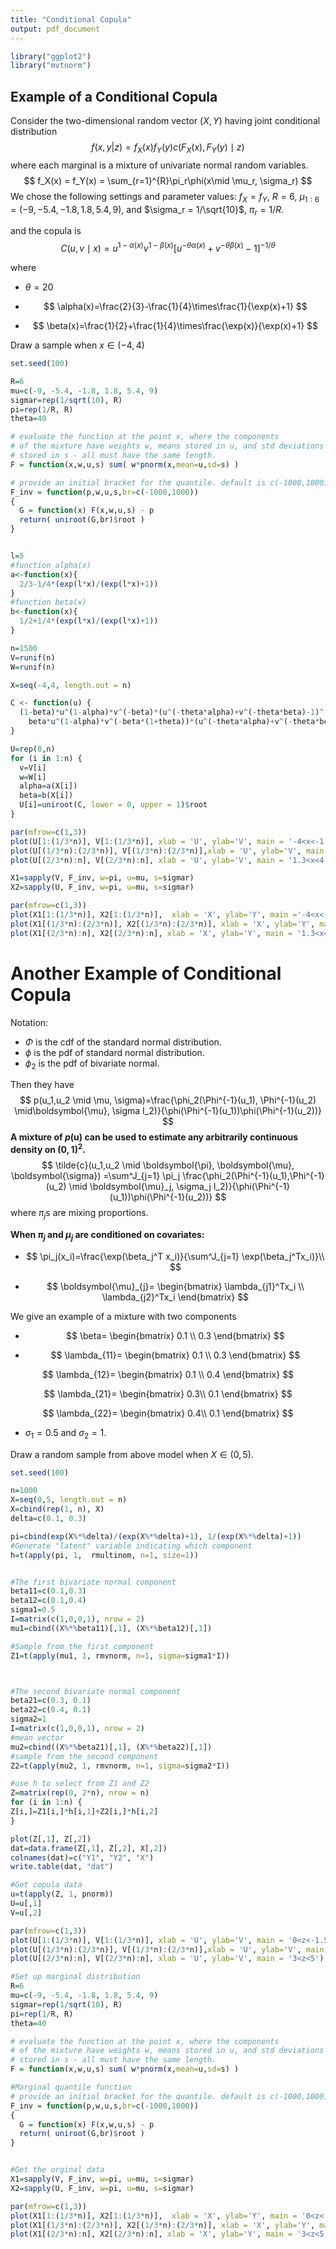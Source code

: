 ```yaml
---
title: "Conditional Copula"
output: pdf_document
---
```


```r
library("ggplot2")
library("mvtnorm")
```

## Example of a Conditional Copula


\def\mb #1{\boldsymbol{#1}}

Consider the two-dimensional random vector $(X, Y)$ having joint conditional distribution
$$
f(x,y|z)=f_X(x)f_Y(y)c(F_X(x),F_Y(y)\mid z)
$$
where each marginal is a mixture of univariate normal random variables.
$$
f_X(x) = f_Y(x) = \sum_{r=1}^{R}\pi_r\phi(x\mid \mu_r, \sigma_r)
$$
We chose the following settings and parameter values: $f_X = f_Y$, $R = 6$, $\mu_{1:6} = (-9, -5.4, -1.8, 1.8, 5.4, 9)$, and $\sigma_r = 1/\sqrt{10}$, $\pi_r = 1/R$.

and the copula is
$$
C(u,v \mid x )=u^{1-\alpha(x)}v^{1-\beta(x)}[u^{-\theta\alpha(x)}+v^{-\theta\beta(x)}-1]^{-1/\theta}
$$

where 

- $\theta=20$

- $$
  \alpha(x)=\frac{2}{3}-\frac{1}{4}\times\frac{1}{\exp(x)+1}
  $$

  

- $$
  \beta(x)=\frac{1}{2}+\frac{1}{4}\times\frac{\exp(x)}{\exp(x)+1}
  $$



Draw a sample when $x\in (-4,4)$

```r

set.seed(100)

R=6
mu=c(-9, -5.4, -1.8, 1.8, 5.4, 9)
sigmar=rep(1/sqrt(10), R)
pi=rep(1/R, R)
theta=40

# evaluate the function at the point x, where the components 
# of the mixture have weights w, means stored in u, and std deviations
# stored in s - all must have the same length.
F = function(x,w,u,s) sum( w*pnorm(x,mean=u,sd=s) )

# provide an initial bracket for the quantile. default is c(-1000,1000). 
F_inv = function(p,w,u,s,br=c(-1000,1000))
{
  G = function(x) F(x,w,u,s) - p
  return( uniroot(G,br)$root ) 
}


l=5
#function alpha(x)
a<-function(x){
  2/3-1/4*(exp(l*x)/(exp(l*x)+1))
}
#function beta(x)
b<-function(x){
  1/2+1/4*(exp(l*x)/(exp(l*x)+1))
}

n=1500
V=runif(n)
W=runif(n)

X=seq(-4,4, length.out = n)

C <- function(u) {
  (1-beta)*u^(1-alpha)*v^(-beta)*(u^(-theta*alpha)+v^(-theta*beta)-1)^(-1/theta)+
    beta*u^(1-alpha)*v^(-beta*(1+theta))*(u^(-theta*alpha)+v^(-theta*beta)-1)^(-1/theta-1)-w
}

U=rep(0,n)
for (i in 1:n) {
  v=V[i]
  w=W[i]
  alpha=a(X[i])
  beta=b(X[i])
  U[i]=uniroot(C, lower = 0, upper = 1)$root
}
```


```r
par(mfrow=c(1,3))
plot(U[1:(1/3*n)], V[1:(1/3*n)], xlab = 'U', ylab='V', main = '-4<x<-1.3')
plot(U[(1/3*n):(2/3*n)], V[(1/3*n):(2/3*n)],xlab = 'U', ylab='V', main = '-1.3<x<1.3')
plot(U[(2/3*n):n], V[(2/3*n):n], xlab = 'U', ylab='V', main = '1.3<x<4')
```


```r
X1=sapply(V, F_inv, w=pi, u=mu, s=sigmar)
X2=sapply(U, F_inv, w=pi, u=mu, s=sigmar)

par(mfrow=c(1,3))
plot(X1[1:(1/3*n)], X2[1:(1/3*n)],  xlab = 'X', ylab='Y', main ='-4<x<-1.3')
plot(X1[(1/3*n):(2/3*n)], X2[(1/3*n):(2/3*n)], xlab = 'X', ylab='Y', main =  '-1.3<x<1.3')
plot(X1[(2/3*n):n], X2[(2/3*n):n], xlab = 'X', ylab='Y', main = '1.3<x<4')
```


# Another Example of Conditional Copula

Notation:

- $\Phi$ is the cdf of the standard normal distribution. 
- $\phi$ is the pdf of standard normal distribution.
- $\phi_2$ is the pdf of bivariate normal.

Then they have
$$
p(u_1,u_2 \mid \mu, \sigma)=\frac{\phi_2(\Phi^{-1}(u_1), \Phi^{-1}(u_2)  \mid\mb\mu, \sigma I_2)}{\phi(\Phi^{-1}(u_1))\phi(\Phi^{-1}(u_2))}
$$
**A mixture of $p(\mb u)$ can be used to estimate any arbitrarily continuous density on $(0,1)^2$.**
$$
\tilde{c}(u_1,u_2 \mid \mb \pi, \mb \mu, \mb \sigma) =\sum^J_{j=1} \pi_j \frac{\phi_2(\Phi^{-1}(u_1),\Phi^{-1}(u_2)  \mid \mb\mu_j, \sigma_j I_2)}{\phi(\Phi^{-1}(u_1))\phi(\Phi^{-1}(u_2))}
$$
where $\pi_j$s are mixing proportions.



**When $\pi_j$ and $\mu_j$  are conditioned on covariates:**

- $$
  \pi_j(x_i)=\frac{\exp(\beta_j^T x_i)}{\sum^J_{j=1} \exp(\beta_j^Tx_i)}\\
  $$

- $$
  \mb\mu_{j}=
  \begin{bmatrix}
  \lambda_{j1}^Tx_i \\
  \lambda_{j2}^Tx_i 
  \end{bmatrix}
  $$



We give an example  of a mixture with two components

- $$
  \beta=
  \begin{bmatrix}
  0.1 \\
  0.3
  \end{bmatrix}
  $$

  

- $$
  \lambda_{11}=
  \begin{bmatrix}
  0.1 \\
  0.3
  \end{bmatrix}
 $$
 
 $$
  \lambda_{12}=
  \begin{bmatrix}
  0.1 \\
  0.4
  \end{bmatrix}
  $$

  $$
  \lambda_{21}=
  \begin{bmatrix}
  0.3\\
  0.1 
  \end{bmatrix}
  $$
  
  $$
  \lambda_{22}=
  \begin{bmatrix}
  0.4\\
  0.1 
  \end{bmatrix}
  $$

- $\sigma_1=0.5$ and $\sigma_2=1$.

Draw a random sample from above model when $X\in(0, 5)$.

```r

set.seed(100)

n=1000
X=seq(0,5, length.out = n)
X=cbind(rep(1, n), X)
delta=c(0.1, 0.3)

pi=cbind(exp(X%*%delta)/(exp(X%*%delta)+1), 1/(exp(X%*%delta)+1))
#Generate "latent" variable indicating which component
h=t(apply(pi, 1,  rmultinom, n=1, size=1))


#The first bivariate normal component
beta11=c(0.1,0.3)
beta12=c(0.1,0.4)
sigma1=0.5
I=matrix(c(1,0,0,1), nrow = 2)
mu1=cbind((X%*%beta11)[,1], (X%*%beta12)[,1])

#Sample from the first component
Z1=t(apply(mu1, 1, rmvnorm, n=1, sigma=sigma1*I))



#The second bivariate normal component
beta21=c(0.3, 0.1)
beta22=c(0.4, 0.1)
sigma2=1
I=matrix(c(1,0,0,1), nrow = 2)
#mean vector
mu2=cbind((X%*%beta21)[,1], (X%*%beta22)[,1])
#sample from the second component
Z2=t(apply(mu2, 1, rmvnorm, n=1, sigma=sigma2*I))

#use h to select from Z1 and Z2
Z=matrix(rep(0, 2*n), nrow = n)
for (i in 1:n) {
Z[i,]=Z1[i,]*h[i,1]+Z2[i,]*h[i,2]
}

plot(Z[,1], Z[,2])
dat=data.frame(Z[,1], Z[,2], X[,2])
colnames(dat)=c("Y1", "Y2", "X")
write.table(dat, "dat")

#Get copula data
u=t(apply(Z, 1, pnorm))
U=u[,1]
V=u[,2]

par(mfrow=c(1,3))
plot(U[1:(1/3*n)], V[1:(1/3*n)], xlab = 'U', ylab='V', main = '0<z<-1.5')
plot(U[(1/3*n):(2/3*n)], V[(1/3*n):(2/3*n)],xlab = 'U', ylab='V', main = '1.5<z<3')
plot(U[(2/3*n):n], V[(2/3*n):n], xlab = 'U', ylab='V', main = '3<z<5')


```


```r

#Set up marginal distribution
R=6
mu=c(-9, -5.4, -1.8, 1.8, 5.4, 9)
sigmar=rep(1/sqrt(10), R)
pi=rep(1/R, R)
theta=40

# evaluate the function at the point x, where the components 
# of the mixture have weights w, means stored in u, and std deviations
# stored in s - all must have the same length.
F = function(x,w,u,s) sum( w*pnorm(x,mean=u,sd=s) )

#Marginal quantile function
# provide an initial bracket for the quantile. default is c(-1000,1000). 
F_inv = function(p,w,u,s,br=c(-1000,1000))
{
  G = function(x) F(x,w,u,s) - p
  return( uniroot(G,br)$root ) 
}


#Get the orginal data
X1=sapply(V, F_inv, w=pi, u=mu, s=sigmar)
X2=sapply(U, F_inv, w=pi, u=mu, s=sigmar)

par(mfrow=c(1,3))
plot(X1[1:(1/3*n)], X2[1:(1/3*n)],  xlab = 'X', ylab='Y', main = '0<z<-1.5')
plot(X1[(1/3*n):(2/3*n)], X2[(1/3*n):(2/3*n)], xlab = 'X', ylab='Y', main = '1.5<z<3')
plot(X1[(2/3*n):n], X2[(2/3*n):n], xlab = 'X', ylab='Y', main = '3<z<5')
```